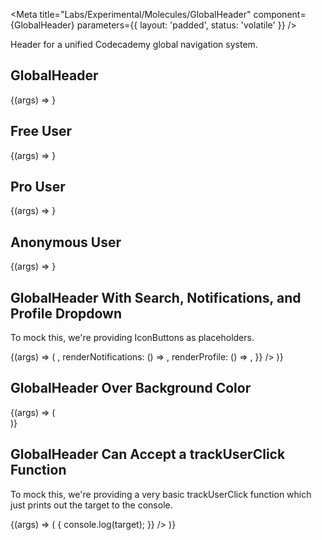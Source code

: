 
<Meta
  title="Labs/Experimental/Molecules/GlobalHeader"
  component={GlobalHeader}
  parameters={{ layout: 'padded', status: 'volatile' }}
/>

Header for a unified Codecademy global navigation system.

## GlobalHeader

<Canvas withSource="open">
  <Story name="GlobalHeader">
    {(args) => <GlobalHeader variant={{ type: 'free' }} />}
  </Story>
</Canvas>

<Props of={GlobalHeader} />

## Free User

<Canvas>
  <Story name="Free User Global Header">
    {(args) => <GlobalHeader variant={{ type: 'free' }} />}
  </Story>
</Canvas>

## Pro User

<Canvas>
  <Story name="Pro User Global Header">
    {(args) => <GlobalHeader variant={{ type: 'pro' }} />}
  </Story>
</Canvas>

## Anonymous User

<Canvas>
  <Story name="Anonymous User Global Header">
    {(args) => <GlobalHeader variant={{ type: 'anon' }} />}
  </Story>
</Canvas>

## GlobalHeader With Search, Notifications, and Profile Dropdown

To mock this, we're providing IconButtons as placeholders.

<Canvas>
  <Story name="GlobalHeader Search Notifications Profile">
    {(args) => (
      <GlobalHeader
        variant={{
          type: 'pro',
          renderSearch: () => <IconButton icon={SearchIcon} />,
          renderNotifications: () => <IconButton icon={BellIcon} />,
          renderProfile: () => <IconButton icon={PersonIcon} />,
        }}
      />
    )}
  </Story>
</Canvas>

## GlobalHeader Over Background Color

<Canvas>
  <Story name="Background Color GlobalHeader">
    {(args) => (
      <div style={{ backgroundColor: colors.beige, width: '100%' }}>
        <GlobalHeader variant={{ type: 'anon' }} />
      </div>
    )}
  </Story>
</Canvas>

## GlobalHeader Can Accept a trackUserClick Function

To mock this, we're providing a very basic trackUserClick function which just prints out the target to the console.

<Canvas>
  <Story name="TrackUserClick GlobalHeader">
    {(args) => (
      <GlobalHeader
        variant={{ type: 'anon' }}
        trackUserClick={(target) => {
          console.log(target);
        }}
      />
    )}
  </Story>
</Canvas>

